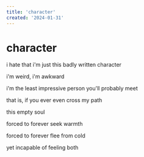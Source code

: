 ```yaml
---
title: 'character'
created: '2024-01-31'
---
```


# character

i hate that i'm just this badly written character

i'm weird, i'm awkward

i'm the least impressive person you'll probably meet

that is, if you ever even cross my path

this empty soul

forced to forever seek warmth

forced to forever flee from cold

yet incapable of feeling both
